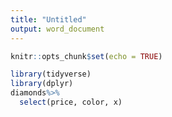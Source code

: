 ```yaml
---
title: "Untitled"
output: word_document
---
```


```r
knitr::opts_chunk$set(echo = TRUE)
```

```r

library(tidyverse)
library(dplyr)
diamonds%>%
  select(price, color, x)




```

